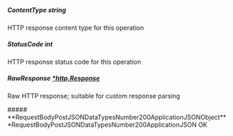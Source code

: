 
##### **ContentType** string
HTTP response content type for this operation

##### **StatusCode** int
HTTP response status code for this operation

##### **RawResponse** [*http.Response](https://pkg.go.dev/net/http#Response)
Raw HTTP response; suitable for custom response parsing

<Collapsible>
    ##### **RequestBodyPostJSONDataTypesNumber200ApplicationJSONObject** *RequestBodyPostJSONDataTypesNumber200ApplicationJSON
    OK
    <Collapsible.Break/>
    <RequestBodyPostJSONDataTypesNumber200ApplicationJSON/>
</Collapsible>

